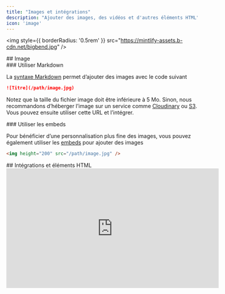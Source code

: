 ```yaml
---
title: "Images et intégrations"
description: "Ajouter des images, des vidéos et d'autres éléments HTML"
icon: 'image'
---
```


<img style={{ borderRadius: '0.5rem' }} src="https://mintlify-assets.b-cdn.net/bigbend.jpg" />

<div id="image">
  ## Image
</div>

<div id="using-markdown">
  ### Utiliser Markdown
</div>

La [syntaxe Markdown](https://www.markdownguide.org/basic-syntax/#images) permet d’ajouter des images avec le code suivant

```md
![Titre](/path/image.jpg)
```

Notez que la taille du fichier image doit être inférieure à 5 Mo. Sinon, nous recommandons d’héberger l’image sur un service comme [Cloudinary](https://cloudinary.com/) ou [S3](https://aws.amazon.com/s3/). Vous pouvez ensuite utiliser cette URL et l’intégrer.

<div id="using-embeds">
  ### Utiliser les embeds
</div>

Pour bénéficier d’une personnalisation plus fine des images, vous pouvez également utiliser les [embeds](/fr/writing-content/embed) pour ajouter des images

```html
<img height="200" src="/path/image.jpg" />
```

<div id="embeds-and-html-elements">
  ## Intégrations et éléments HTML
</div>

<iframe width="560" height="315" src="https://www.youtube.com/embed/4KzFe50RQkQ" title="Lecteur vidéo YouTube" frameBorder="0" allow="accelerometer; autoplay; clipboard-write; encrypted-media; gyroscope; picture-in-picture" allowFullScreen style={{ width: '100%', borderRadius: '0.5rem' }} />

<br />

<Tip>
  Mintlify prend en charge les [balises HTML dans Markdown](https://www.markdownguide.org/basic-syntax/#html). C’est utile si vous préférez les balises HTML à la syntaxe Markdown et vous permet de créer une documentation avec une flexibilité maximale.
</Tip>

<div id="iframes">
  ### iFrames
</div>

Charge une autre page HTML au sein du document. Le plus souvent utilisé pour intégrer des vidéos.

```html
<iframe src="https://www.youtube.com/embed/4KzFe50RQkQ"> </iframe>
```
